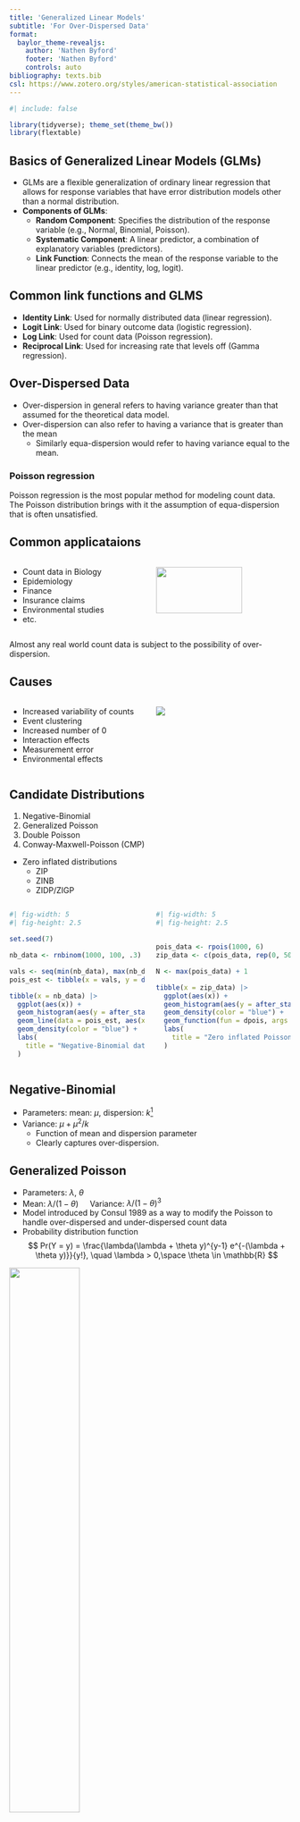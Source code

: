 ```yaml
---
title: 'Generalized Linear Models'
subtitle: 'For Over-Dispersed Data'
format: 
  baylor_theme-revealjs:
    author: 'Nathen Byford'
    footer: 'Nathen Byford'
    controls: auto
bibliography: texts.bib
csl: https://www.zotero.org/styles/american-statistical-association
---
```


```r
#| include: false

library(tidyverse); theme_set(theme_bw())
library(flextable)
```

## Basics of Generalized Linear Models (GLMs)

- GLMs are a flexible generalization of ordinary linear regression that allows for response variables that have error distribution models other than a normal distribution.
- **Components of GLMs**:
  - **Random Component**: Specifies the distribution of the response variable (e.g., Normal, Binomial, Poisson).
  - **Systematic Component**: A linear predictor, a combination of explanatory variables (predictors).
  - **Link Function**: Connects the mean of the response variable to the linear predictor (e.g., identity, log, logit).

## Common link functions and GLMS

- **Identity Link**: Used for normally distributed data (linear regression).
- **Logit Link**: Used for binary outcome data (logistic regression).
- **Log Link**: Used for count data (Poisson regression).
- **Reciprocal Link**: Used for increasing rate that levels off (Gamma regression).


## Over-Dispersed Data
- Over-dispersion in general refers to having variance greater than that assumed for the theoretical data model.  
- Over-dispersion can also refer to having a variance that is greater than the mean
    - Similarly equa-dispersion would refer to having variance equal to the mean.

::: {.callout-note icon=false}
### Poisson regression

Poisson regression is the most popular method for modeling count data. The Poisson distribution brings with it the assumption of equa-dispersion that is often unsatisfied.
:::

## Common applicataions

::::{.columns}
:::{.column width="50%"}
- Count data in Biology
- Epidemiology
- Finance
- Insurance claims
- Environmental studies
- etc.
:::

:::{.column width="50%"}
![](daily_stock_trades.png){width="80%" fig-align="center"}

![](woodlark.png){width="50%" fig-align="center"}
:::

::::

:::{.def}
:::{.subsubtext}
Almost any real world count data is subject to the possibility of over-dispersion.
:::
:::

## Causes

::::{.columns}
:::{.column width="50%"}
- Increased variability of counts
- Event clustering
- Increased number of 0
- Interaction effects
- Measurement error
- Environmental effects
:::

:::{.column width="50%"}
![](topographic.png)
:::
::::

## Candidate Distributions

1. Negative-Binomial
2. Generalized Poisson
3. Double Poisson
4. Conway-Maxwell-Poisson (CMP)

- Zero inflated distributions
    - ZIP
    - ZINB
    - ZIDP/ZIGP
    
    
::::{.columns}
:::{.column width="50%"}

```r
#| fig-width: 5
#| fig-height: 2.5

set.seed(7)

nb_data <- rnbinom(1000, 100, .3)

vals <- seq(min(nb_data), max(nb_data))
pois_est <- tibble(x = vals, y = dpois(x, mean(nb_data)))

tibble(x = nb_data) |> 
  ggplot(aes(x)) + 
  geom_histogram(aes(y = after_stat(density))) +
  geom_line(data = pois_est, aes(x = x, y = y)) +
  geom_density(color = "blue") +
  labs(
    title = "Negative-Binomial data with fitted Poisson model"
  )
```
:::

:::{.column width="50%"}

```r
#| fig-width: 5
#| fig-height: 2.5


pois_data <- rpois(1000, 6)
zip_data <- c(pois_data, rep(0, 500))

N <- max(pois_data) + 1

tibble(x = zip_data) |> 
  ggplot(aes(x)) +
  geom_histogram(aes(y = after_stat(density))) +
  geom_density(color = "blue") +
  geom_function(fun = dpois, args = list(lambda = mean(zip_data)), n = N) +
  labs(
    title = "Zero inflated Poisson data with fitted Poisson model"
  )
```
:::
::::

## Negative-Binomial

- Parameters: mean: $\mu$, dispersion: $k$[^1]
- Variance: $\mu + \mu^2/k$
    - Function of mean and dispersion parameter
    - Clearly captures over-dispersion.

[^1]: The classic negative-binomial is parameterized as number of success and probability of success, $r$ and $p$.


## Generalized Poisson

- Parameters: $\lambda$, $\theta$
- Mean: $\lambda / (1- \theta) \quad$ Variance: $\lambda / (1- \theta)^3$
- Model introduced by Consul 1989 as a way to modify the Poisson to handle over-dispersed and under-dispersed count data
- Probability distribution function
$$
Pr(Y = y) = \frac{\lambda(\lambda + \theta y)^{y-1} e^{-(\lambda + \theta y)}}{y!}, \quad \lambda > 0,\space \theta \in \mathbb{R}
$$

![](gp_table.png){width="50%" fig-align="center"}

## Double Poisson

- Parameters: $\mu$, $\theta$
- Mean: $\mu \quad$ Variance: $\mu / \theta$[^2]
- Extension of the double exponential family [@efron_double_1986] with approximate pmf
$$
Pr(Y = y) = (\theta^{1/2}e^{-\theta\mu}) \left(\frac{e^{y}y^y}{y!}\right) \left(\frac{e \mu}{y}\right)^{\theta y}
$$
- The exact double Poisson (DP) density includes a normalizing constant $\sum_{y=0}^{\infty} Pr(Y = y) \approx 1 + \frac{1 - \theta}{12\mu\theta}(1 + \frac{1}{\mu\theta})$

[^2]: Over-dispersed for $(\theta < 1)$, under-dispersed for $(\theta > 1)$, Poisson$(\theta = 1)$

## Conway-Maxwell Poisson (CMP)

- Parameters: $\lambda$, $\nu$[^3]
- Mean: $\mu \approx \lambda + 1/2\nu - 1/2 \quad$ Variance: $\sigma^2 \approx \lambda / \nu$[^4]
- Weighted Poison distribution with pmf:
$$
Pr(Y = y) = \frac{\lambda^y}{(y!)^\nu Z(\lambda, \nu)}, \quad Z(\lambda, \nu) = \sum_{y=0}^\infty \frac{\lambda^y}{(y!)^\nu}
$$
- Includes spacial cases [@sellers_com-poisson_2012] of Poison when $\nu = 1$, geometric when $\nu \to 0$, and Bernoulli when $\nu \to \infty$

[^3]: A mean parameterized CMP was introduced with better interpretation and computation [@huang_mean-parametrized_2017] 
[^4]: Approximations only accurate under specific conditions $\lambda > 10^\nu$ or $\nu \le 1$ [@sellers_com-poisson_2012] 

## Zero Inflated Distributions

- Zero inflated distributions are piece-wise distributions with components for 0s and non-0s
- For example the zero inflated Poisson (ZIP) has pmf
$$
Pr(Y = y) = \cases{
  \pi + (1-\pi)e^{-\lambda} &\text{if } y = 0\\
  (1 - \pi)\frac{\lambda^y e^{-\lambda}}{y!} &\text{if } y = 1, 2, \ldots
}
$$
- Zero inflated framework extends to other distributions to further capture over-dispersion and zero inflation
- Models can be fit using the `zeroinfl()` function in the package `pscl`

## Model comparisons {.smaller}

- 2008 Bayesian paper compares the Generalized Poisson distribution, [@gschlosl_modelling_2008]

```r
tribble(
  ~Model, ~Poisson, ~NB, ~GP,
  "DIC", 1291.8, 1273.9, 1265.6
) |> 
  flextable()
```

- Car crash analysis using the DP and CMP model [@zou_evaluating_2013]

```r
tribble(
  ~Model, ~DP, ~NB, ~CMP,
  "AIC", 3268.2, 3199.2, NA,
  "MSPE", 2.62, 2.727, 2.73 
) |> 
  flextable()
```


- Bayesian paper compared Poisson, Negative Binomial, and CMP for longitudinal counts using DIC to compare. [@alam_bayesian_2023]

```r
tribble(
  ~Model, ~Poisson, ~NB, ~CMP,
  "DIC", 1362.39, 1350.67, 1348.87
) |>
  flextable()
```

## Further Comparison {.smaller}

- Another Bayesian paper compared using AIC and shows the following results [@sellers_flexible_2010]

```r
tribble(
  ~Model, ~CMP, ~Poisson, ~"Neg-Bin",
  "AIC", 5073, 5589, 5077
) |>
  flextable()
```

- Mean parameterized CMP AIC and run time

```r
tribble(
  ~Model, ~GP, ~"CMP(Mean-param)", ~CMP,
  "AIC", 453.75, 440.82, 440.50,
  "Run time (Sec)", 0.33, 8.5, 31.5
) |> 
  flextable() |> 
  autofit()
```

- Zero inflated Poisson regression model comparison for occupational injuries [@wang_bivariate_2003]

```r
tribble(
  ~Model, ~Poisson, ~ZIP,
  "Log-Likelihood", -409.678, -397.704
) |> 
  flextable() |> 
  autofit()
```


## Results

- It has been found and shown that modeling over-dispersed data with improper distributions leads to biased results.
- To prevent biased results from over dispersed data, using models such as the CMP, GP, or DP model can prove beneficial
- Zero inflated models have better fit when there are increased number of zeros observed and can easily be implemented
- Some of these models are easy to implement such as the CMP and CMP(mean-parameterized) in packages `COMPoissonReg` and `mpcmp`


## References

